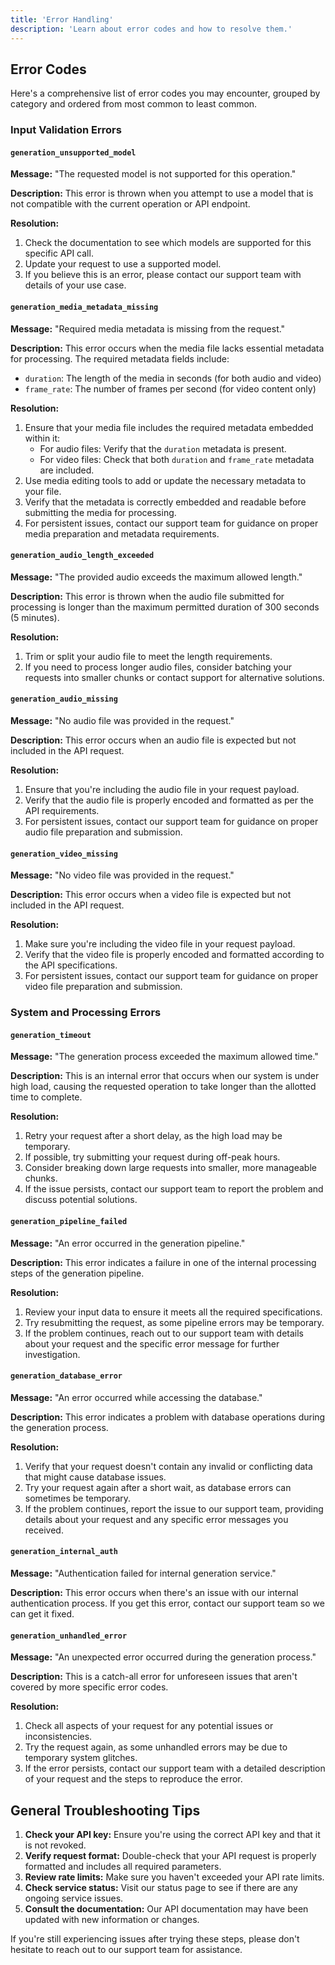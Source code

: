 ```yaml
---
title: 'Error Handling'
description: 'Learn about error codes and how to resolve them.'
---
```


## Error Codes

Here's a comprehensive list of error codes you may encounter, grouped by category and ordered from most common to least common.

### Input Validation Errors

#### `generation_unsupported_model`

**Message:** "The requested model is not supported for this operation."

**Description:** This error is thrown when you attempt to use a model that is not compatible with the current operation or API endpoint.

**Resolution:**
1. Check the documentation to see which models are supported for this specific API call.
2. Update your request to use a supported model.
3. If you believe this is an error, please contact our support team with details of your use case.

#### `generation_media_metadata_missing`

**Message:** "Required media metadata is missing from the request."

**Description:** This error occurs when the media file lacks essential metadata for processing. The required metadata fields include:
- `duration`: The length of the media in seconds (for both audio and video)
- `frame_rate`: The number of frames per second (for video content only)

**Resolution:**
1. Ensure that your media file includes the required metadata embedded within it:
   - For audio files: Verify that the `duration` metadata is present.
   - For video files: Check that both `duration` and `frame_rate` metadata are included.
2. Use media editing tools to add or update the necessary metadata to your file.
3. Verify that the metadata is correctly embedded and readable before submitting the media for processing.
4. For persistent issues, contact our support team for guidance on proper media preparation and metadata requirements.

#### `generation_audio_length_exceeded`

**Message:** "The provided audio exceeds the maximum allowed length."

**Description:** This error is thrown when the audio file submitted for processing is longer than the maximum permitted duration of 300 seconds (5 minutes).

**Resolution:**
1. Trim or split your audio file to meet the length requirements.
2. If you need to process longer audio files, consider batching your requests into smaller chunks or contact support for alternative solutions.

#### `generation_audio_missing`

**Message:** "No audio file was provided in the request."

**Description:** This error occurs when an audio file is expected but not included in the API request.

**Resolution:**
1. Ensure that you're including the audio file in your request payload.
2. Verify that the audio file is properly encoded and formatted as per the API requirements.
3. For persistent issues, contact our support team for guidance on proper audio file preparation and submission.

#### `generation_video_missing`

**Message:** "No video file was provided in the request."

**Description:** This error occurs when a video file is expected but not included in the API request.

**Resolution:**
1. Make sure you're including the video file in your request payload.
2. Verify that the video file is properly encoded and formatted according to the API specifications.
3. For persistent issues, contact our support team for guidance on proper video file preparation and submission.

### System and Processing Errors

#### `generation_timeout`

**Message:** "The generation process exceeded the maximum allowed time."

**Description:** This is an internal error that occurs when our system is under high load, causing the requested operation to take longer than the allotted time to complete.

**Resolution:**
1. Retry your request after a short delay, as the high load may be temporary.
2. If possible, try submitting your request during off-peak hours.
3. Consider breaking down large requests into smaller, more manageable chunks.
4. If the issue persists, contact our support team to report the problem and discuss potential solutions.

#### `generation_pipeline_failed`

**Message:** "An error occurred in the generation pipeline."

**Description:** This error indicates a failure in one of the internal processing steps of the generation pipeline.

**Resolution:**
1. Review your input data to ensure it meets all the required specifications.
2. Try resubmitting the request, as some pipeline errors may be temporary.
3. If the problem continues, reach out to our support team with details about your request and the specific error message for further investigation.

#### `generation_database_error`

**Message:** "An error occurred while accessing the database."

**Description:** This error indicates a problem with database operations during the generation process.

**Resolution:**
1. Verify that your request doesn't contain any invalid or conflicting data that might cause database issues.
2. Try your request again after a short wait, as database errors can sometimes be temporary.
3. If the problem continues, report the issue to our support team, providing details about your request and any specific error messages you received.

#### `generation_internal_auth`

**Message:** "Authentication failed for internal generation service."

**Description:** This error occurs when there's an issue with our internal authentication process. If you get this error, contact our support team so we can get it fixed.

#### `generation_unhandled_error`

**Message:** "An unexpected error occurred during the generation process."

**Description:** This is a catch-all error for unforeseen issues that aren't covered by more specific error codes.

**Resolution:**
1. Check all aspects of your request for any potential issues or inconsistencies.
2. Try the request again, as some unhandled errors may be due to temporary system glitches.
3. If the error persists, contact our support team with a detailed description of your request and the steps to reproduce the error.

## General Troubleshooting Tips

1. **Check your API key:** Ensure you're using the correct API key and that it is not revoked.
2. **Verify request format:** Double-check that your API request is properly formatted and includes all required parameters.
3. **Review rate limits:** Make sure you haven't exceeded your API rate limits.
4. **Check service status:** Visit our status page to see if there are any ongoing service issues.
5. **Consult the documentation:** Our API documentation may have been updated with new information or changes.

If you're still experiencing issues after trying these steps, please don't hesitate to reach out to our support team for assistance.
